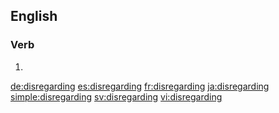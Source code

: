 ==English==

===Verb===
{{head|en|present participle}}

# {{present participle of|disregard|lang=en}}

[[de:disregarding]]
[[es:disregarding]]
[[fr:disregarding]]
[[ja:disregarding]]
[[simple:disregarding]]
[[sv:disregarding]]
[[vi:disregarding]]